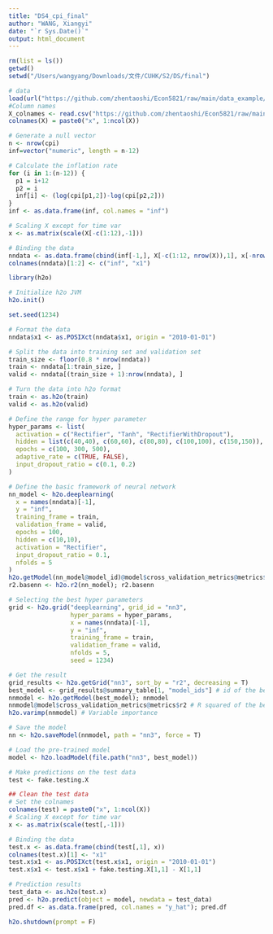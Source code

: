 ```yaml
---
title: "DS4_cpi_final"
author: "WANG, Xiangyi"
date: "`r Sys.Date()`"
output: html_document
---
```


```r
rm(list = ls())
getwd()
setwd("/Users/wangyang/Downloads/文件/CUHK/S2/DS/final")
```

```r
# data
load(url("https://github.com/zhentaoshi/Econ5821/raw/main/data_example/dataset_inf.Rdata"))
#Column names
X_colnames <- read.csv("https://github.com/zhentaoshi/Econ5821/raw/main/data_example/X_colnames.csv")
colnames(X) = paste0("x", 1:ncol(X))
```

```r
# Generate a null vector
n <- nrow(cpi)
inf=vector("numeric", length = n-12)

# Calculate the inflation rate
for (i in 1:(n-12)) {
  p1 = i+12
  p2 = i
  inf[i] <- (log(cpi[p1,2])-log(cpi[p2,2]))
}
inf <- as.data.frame(inf, col.names = "inf")

# Scaling X except for time var
x <- as.matrix(scale(X[-c(1:12),-1]))

# Binding the data
nndata <- as.data.frame(cbind(inf[-1,], X[-c(1:12, nrow(X)),1], x[-nrow(x),])) # first col will be y
colnames(nndata)[1:2] <- c("inf", "x1")
```

```r
library(h2o)

# Initialize h2o JVM
h2o.init()
```

```r
set.seed(1234)

# Format the data
nndata$x1 <- as.POSIXct(nndata$x1, origin = "2010-01-01")

# Split the data into training set and validation set
train_size <- floor(0.8 * nrow(nndata))
train <- nndata[1:train_size, ]
valid <- nndata[(train_size + 1):nrow(nndata), ]

# Turn the data into h2o format
train <- as.h2o(train)
valid <- as.h2o(valid)
```

```r
# Define the range for hyper parameter
hyper_params <- list(
  activation = c("Rectifier", "Tanh", "RectifierWithDropout"),
  hidden = list(c(40,40), c(60,60), c(80,80), c(100,100), c(150,150)),
  epochs = c(100, 300, 500),
  adaptive_rate = c(TRUE, FALSE),
  input_dropout_ratio = c(0.1, 0.2)
)

# Define the basic framework of neural network
nn_model <- h2o.deeplearning(
  x = names(nndata)[-1],
  y = "inf",
  training_frame = train,
  validation_frame = valid, 
  epochs = 100,
  hidden = c(10,10),
  activation = "Rectifier",
  input_dropout_ratio = 0.1, 
  nfolds = 5
)
h2o.getModel(nn_model@model_id)@model$cross_validation_metrics@metrics$r2
r2.basenn <- h2o.r2(nn_model); r2.basenn
```

```r
# Selecting the best hyper parameters
grid <- h2o.grid("deeplearning", grid_id = "nn3", 
                 hyper_params = hyper_params,
                 x = names(nndata)[-1],
                 y = "inf",
                 training_frame = train, 
                 validation_frame = valid, 
                 nfolds = 5, 
                 seed = 1234)

# Get the result
grid_results <- h2o.getGrid("nn3", sort_by = "r2", decreasing = T) 
best_model <- grid_results@summary_table[1, "model_ids"] # id of the best one
nnmodel <- h2o.getModel(best_model); nnmodel
nnmodel@model$cross_validation_metrics@metrics$r2 # R squared of the best model
h2o.varimp(nnmodel) # Variable importance

# Save the model
nn <- h2o.saveModel(nnmodel, path = "nn3", force = T)
```

```r
# Load the pre-trained model
model <- h2o.loadModel(file.path("nn3", best_model))

# Make predictions on the test data
test <- fake.testing.X

## Clean the test data
# Set the colnames
colnames(test) = paste0("x", 1:ncol(X))
# Scaling X except for time var
x <- as.matrix(scale(test[,-1]))

# Binding the data
test.x <- as.data.frame(cbind(test[,1], x))
colnames(test.x)[1] <- "x1"
test.x$x1 <- as.POSIXct(test.x$x1, origin = "2010-01-01")
test.x$x1 <- test.x$x1 + fake.testing.X[1,1] - X[1,1]

# Prediction results
test_data <- as.h2o(test.x)
pred <- h2o.predict(object = model, newdata = test_data)
pred.df <- as.data.frame(pred, col.names = "y_hat"); pred.df
```

```r
h2o.shutdown(prompt = F)
```
